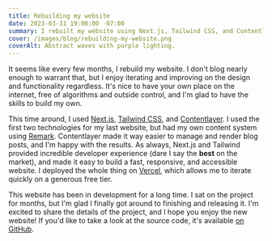 ```yaml
---
title: Rebuilding my website
date: 2023-03-31 19:00:00 -07:00
summary: I rebuilt my website using Next.js, Tailwind CSS, and Contentlayer.
cover: /images/blog/rebuilding-my-website.png
coverAlt: Abstract waves with purple lighting.
---
```


It seems like every few months, I rebuild my website. I don't blog nearly enough to warrant that, but I enjoy iterating and improving on the design and functionality regardless. It's nice to have your own place on the internet, free of algorithms and outside control, and I'm glad to have the skills to build my own.

This time around, I used [Next.js](https://nextjs.org), [Tailwind CSS](https://tailwindcss.com), and [Contentlayer](https://contentlayer.dev). I used the first two technologies for my last website, but had my own content system using [Remark](https://github.com/remarkjs/remark). Contentlayer made it way easier to manage and render blog posts, and I'm happy with the results. As always, Next.js and Tailwind provided incredible developer experience (dare I say the **best** on the market), and made it easy to build a fast, responsive, and accessible website. I deployed the whole thing on [Vercel](https://vercel.com), which allows me to iterate quickly on a generous free tier.

This website has been in development for a long time. I sat on the project for months, but I'm glad I finally got around to finishing and releasing it. I'm excited to share the details of the project, and I hope you enjoy the new website! If you'd like to take a look at the source code, it's available [on GitHub](https://github.com/n1ckoates/blog).
